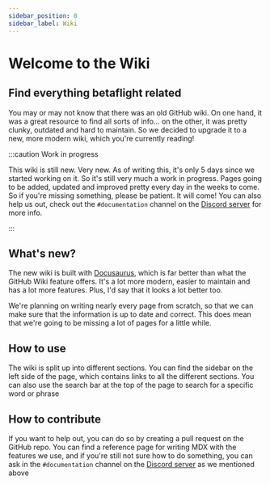 ```yaml
---
sidebar_position: 0
sidebar_label: Wiki
---
```


# Welcome to the Wiki

## Find everything betaflight related

You may or may not know that there was an old GitHub wiki. On one hand, it was a great resource to find 
all sorts of info... on the other, it was pretty clunky, outdated and hard to maintain. So we decided to 
upgrade it to a new, more modern wiki, which you're currently reading!

:::caution Work in progress

This wiki is still new. Very new. As of writing this, it's only 5 days since we started working on it. 
So it's still very much a work in progress. Pages going to be added, updated and improved pretty every day 
in the weeks to come. So if you're missing something, please be patient. It will come! You can also help 
us out, check out the `#documentation` channel on the [Discord server](https://discord.betaflight.com/invite) 
for more info.

:::

## What's new?

The new wiki is built with [Docusaurus](https://docusaurus.io/), which is far better than what the 
GitHub Wiki feature offers. It's a lot more modern, easier to maintain and has a lot more features. Plus, 
I'd say that it looks a lot better too.

We're planning on writing nearly every page from scratch, so that we can make sure that the information 
is up to date and correct. This does mean that we're going to be missing a lot of pages for a little while.

## How to use

The wiki is split up into different sections. You can find the sidebar on the left side of the page, 
which contains links to all the different sections. You can also use the search bar at the top of the 
page to search for a specific word or phrase

## How to contribute

If you want to help out, you can do so by creating a pull request on the GitHub repo. You can find a reference 
page for writing MDX with the features we use, and if you're still not sure how to do something, you can 
ask in the `#documentation` channel on the [Discord server](https://discord.betaflight.com/invite) as we 
mentioned above